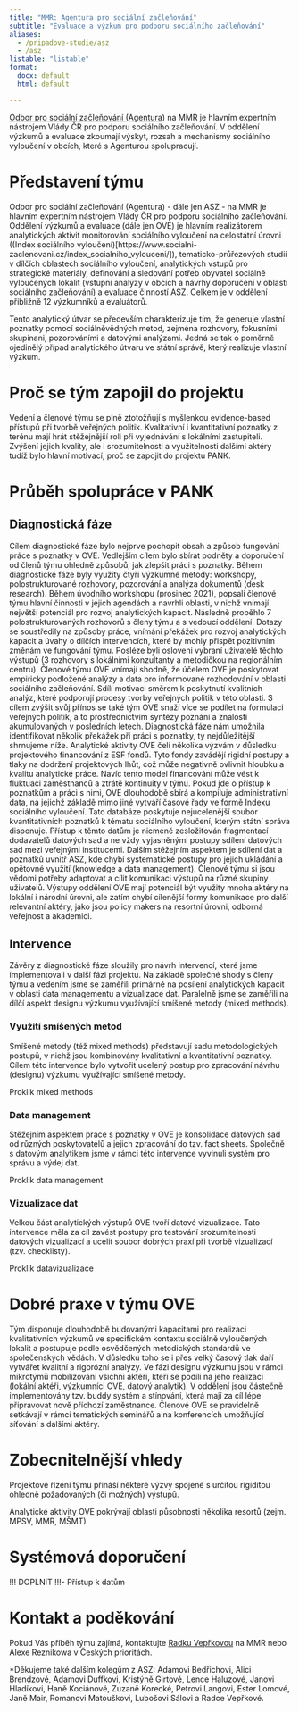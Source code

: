 ```yaml
---
title: "MMR: Agentura pro sociální začleňování"
subtitle: "Evaluace a výzkum pro podporu sociálního začleňování"
aliases: 
  - /pripadove-studie/asz
  - /asz
listable: "listable"
format: 
  docx: default
  html: default

---
```


[Odbor pro sociální začleňování (Agentura)](https://www.mmr.cz/cs/ministerstvo/agentura-pro-socialni-zaclenovani) na MMR je hlavním expertním nástrojem Vlády ČR pro podporu sociálního začleňování. V oddělení výzkumů a evaluace zkoumají výskyt, rozsah a mechanismy sociálního vyloučení v obcích, které s Agenturou spolupracují. 

# Představení týmu

Odbor pro sociální začleňování (Agentura) - dále jen ASZ - na MMR je hlavním expertním nástrojem Vlády ČR pro podporu sociálního začleňování. Oddělení výzkumů a evaluace (dále jen OVE) je hlavním realizátorem analytických aktivit monitorování sociálního vyloučení na celostátní úrovni ((Index sociálního vyloučení)[https://www.socialni-zaclenovani.cz/index_socialniho_vylouceni/]), tematicko-průřezových studií v dílčích oblastech sociálního vyloučení, analytických vstupů pro strategické materiály, definování a sledování potřeb obyvatel sociálně vyloučených lokalit (vstupní analýzy v obcích a návrhy doporučení v oblasti sociálního začleňování) a evaluace činností ASZ. Celkem je v oddělení přibližně 12 výzkumníků a evaluátorů.

Tento analytický útvar se především charakterizuje tím, že generuje vlastní poznatky pomocí sociálněvědných metod, zejména rozhovory, fokusními skupinani, pozorováními a datovými analýzami. Jedná se tak o poměrně ojedinělý případ analytického útvaru ve státní správě, který realizuje vlastní výzkum.

# Proč se tým zapojil do projektu 

Vedení a členové týmu se plně ztotožňují s myšlenkou evidence-based přístupů při tvorbě veřejných politik. Kvalitativní i kvantitativní poznatky z terénu mají hrát stěžejnější roli při vyjednávání s lokálními zastupiteli. Zvýšení jejich kvality, ale i srozumitelnosti a využitelnosti dalšími aktéry tudíž bylo hlavní motivací, proč se zapojit do projektu PANK.

# Průběh spolupráce v PANK

## Diagnostická fáze

Cílem diagnostické fáze bylo nejprve pochopit obsah a způsob fungování práce s poznatky v OVE. Vedlejším cílem bylo sbírat podněty a doporučení od členů týmu ohledně způsobů, jak zlepšit práci s poznatky.
Během diagnostické fáze byly využity čtyři výzkumné metody: workshopy, polostrukturované rozhovory, pozorování a analýza dokumentů (desk research). Během úvodního workshopu (prosinec 2021), popsali členové týmu hlavní činnosti v jejich agendách a navrhli oblasti, v nichž vnímají největší potenciál pro rozvoj analytických kapacit. Následně proběhlo 7 polostrukturovaných rozhovorů s členy týmu a s vedoucí oddělení. Dotazy se soustředily na způsoby práce, vnímání překážek pro rozvoj analytických kapacit a úvahy o dílčích intervencích, které by mohly přispět pozitivním změnám ve fungování týmu. Posléze byli osloveni vybraní uživatelé těchto výstupů (3 rozhovory s lokálními konzultanty a metodičkou na regionálním centru).
Členové týmu OVE vnímají shodně, že účelem OVE je poskytovat empiricky podložené analýzy a data pro informované rozhodování v oblasti sociálního začleňování. Sdílí motivaci směrem k poskytnutí kvalitních analýz, které podporují procesy tvorby veřejných politik v této oblasti. S cílem zvýšit svůj přínos se také tým OVE snaží více se podílet na formulaci veřejných politik, a to prostřednictvím syntézy poznání a znalostí akumulovaných v posledních letech.
Diagnostická fáze nám umožnila identifikovat několik překážek při práci s poznatky, ty nejdůležitější shrnujeme níže.
Analytické aktivity OVE čelí několika výzvám v důsledku projektového financování z ESF fondů. Tyto fondy zavádějí rigidní postupy a tlaky na dodržení projektových lhůt, což může negativně ovlivnit hloubku a kvalitu analytické práce. Navíc tento model financování může vést k fluktuaci zaměstnanců a ztrátě kontinuity v týmu.
Pokud jde o přístup k poznatkům a práci s nimi, OVE dlouhodobě sbírá a kompiluje administrativní data, na jejichž základě mimo jiné vytváří časové řady ve formě Indexu sociálního vyloučení. Tato databáze poskytuje nejucelenější soubor kvantitativních poznatků k tématu sociálního vyloučení, kterým státní správa disponuje. Přístup k těmto datům je nicméně zesložiťován fragmentací dodavatelů datových sad a ne vždy vyjasněnými postupy sdílení datových sad mezi veřejnými institucemi. Dalším stěžejním aspektem je sdílení dat a poznatků uvnitř ASZ, kde chybí systematické postupy pro jejich ukládání a opětovné využití (knowledge a data management).
Členové týmu si jsou vědomi potřeby adaptovat a cílit komunikaci výstupů na různé skupiny uživatelů. Výstupy oddělení OVE mají potenciál být využity mnoha aktéry na lokální i národní úrovni, ale zatím chybí cílenější formy komunikace pro další relevantní aktéry, jako jsou policy makers na resortní úrovni, odborná veřejnost a akademici.

## Intervence

Závěry z diagnostické fáze sloužily pro návrh intervencí, které jsme implementovali v další fázi projektu. Na základě společné shody s členy týmu a vedením jsme se zaměřili primárně na posílení analytických kapacit v oblasti data managementu a vizualizace dat. Paralelně jsme se zaměřili na dílčí aspekt designu výzkumu využívající smíšené metody (mixed methods).

### Využití smíšených metod

Smíšené metody (též mixed methods) představují sadu metodologických postupů, v nichž jsou kombinovány kvalitativní a kvantitativní poznatky. Cílem této intervence bylo vytvořit ucelený postup pro zpracování návrhu (designu) výzkumu využívající smíšené metody.

Proklik mixed methods

### Data management

Stěžejním aspektem práce s poznatky v OVE je konsolidace datových sad od různých poskytovatelů a jejich zpracování do tzv. fact sheets. Společně s datovým analytikem jsme v rámci této intervence vyvinuli systém pro správu a výdej dat.

Proklik data management

### Vizualizace dat

Velkou část analytických výstupů OVE tvoří datové vizualizace. Tato intervence měla za cíl zavést postupy pro testování srozumitelnosti datových vizualizací a ucelit soubor dobrých praxí při tvorbě vizualizací (tzv. checklisty).

Proklik datavizualizace

# Dobré praxe v týmu OVE

Tým disponuje dlouhodobě budovanými kapacitami pro realizaci kvalitativních výzkumů ve specifickém kontextu sociálně vyloučených lokalit a postupuje podle osvědčených metodických standardů ve společenských vědách. V důsledku toho se i přes velký časový tlak daří vytvářet kvalitní a rigorózní analýzy.
Ve fázi designu výzkumu jsou v rámci mikrotýmů mobilizováni všichni aktéři, kteří se podíli na jeho realizaci (lokální aktéři, výzkumníci OVE, datový analytik).
V oddělení jsou částečně implementovány tzv. buddy systém a stínování, která mají za cíl lépe připravovat nově příchozí zaměstnance.
Členové OVE se pravidelně setkávají v rámci tematických seminářů a na konferencích umožňující síťování s dalšími aktéry.

# Zobecnitelnější vhledy

Projektové řízení týmu přináší některé výzvy spojené s určitou rigiditou ohledně požadovaných (či možných) výstupů.

Analytické aktivity OVE pokrývají oblasti působnosti několika resortů (zejm. MPSV, MMR, MŠMT)

# Systémová doporučení

!!! DOPLNIT !!!- Přístup k datům 

# Kontakt a poděkování

Pokud Vás příběh týmu zajímá, kontaktujte [Radku Vepřkovou](mailto:radka.veprkova@mmr.cz) na MMR nebo Alexe Reznikowa v Českých prioritách. 

*Děkujeme také dalším kolegům z ASZ: Adamovi Bedřichovi, Alici Brendzové, Adamovi Duffkovi, Kristýně Girtové, Lence Haluzové, Janovi Hladíkovi, Haně Kociánové, Zuzaně Korecké, Petrovi Langovi, Ester Lomové, Janě Mair, Romanovi Matouškovi, Lubošovi Sálovi a Radce Vepřkové.
